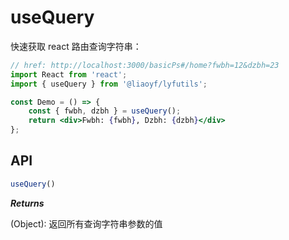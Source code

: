 
<Meta title="Hooks/useQuery" component={useQuery} />

# useQuery

快速获取 react 路由查询字符串：

````jsx
// href: http://localhost:3000/basicPs#/home?fwbh=12&dzbh=23
import React from 'react';
import { useQuery } from '@liaoyf/lyfutils';

const Demo = () => {
    const { fwbh, dzbh } = useQuery();
    return <div>Fwbh: {fwbh}, Dzbh: {dzbh}</div>
};
````

## API

````jsx
useQuery()
````

***Returns***

(Object): 返回所有查询字符串参数的值
